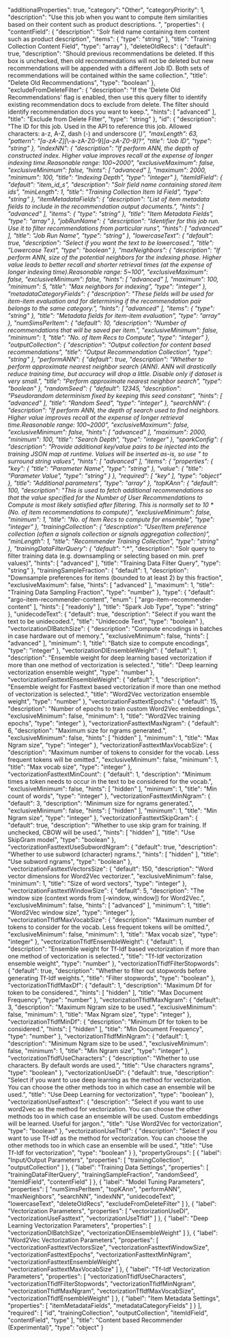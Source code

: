   "additionalProperties": true,
  "category": "Other",
  "categoryPriority": 1,
  "description": "Use this job when you want to compute item similarities based on their content such as product descriptions. ",
  "properties": {
    "contentField": {
      "description": "Solr field name containing item content such as product description",
      "items": {
        "type": "string"
      },
      "title": "Training Collection Content Field",
      "type": "array"
    },
    "deleteOldRecs": {
      "default": true,
      "description": "Should previous recommendations be deleted. If this box is unchecked, then old recommendations will not be deleted but new recommendations will be appended with a different Job ID. Both sets of recommendations will be contained within the same collection.",
      "title": "Delete Old Recommendations",
      "type": "boolean"
    },
    "excludeFromDeleteFilter": {
      "description": "If the 'Delete Old Recommendations' flag is enabled, then use this query filter to identify existing recommendation docs to exclude from delete. The filter should identify recommendation docs you want to keep.",
      "hints": [
        "advanced"
      ],
      "title": "Exclude from Delete Filter",
      "type": "string"
    },
    "id": {
      "description": "The ID for this job. Used in the API to reference this job. Allowed characters: a-z, A-Z, dash (-) and underscore (_)",
      "maxLength": 63,
      "pattern": "[a-zA-Z][_\\-a-zA-Z0-9]*[a-zA-Z0-9]?",
      "title": "Job ID",
      "type": "string"
    },
    "indexNN": {
      "description": "If perform ANN, the depth of constructed index. Higher value improves recall at the expense of longer indexing time.Reasonable range: 100~2000",
      "exclusiveMaximum": false,
      "exclusiveMinimum": false,
      "hints": [
        "advanced"
      ],
      "maximum": 2000,
      "minimum": 100,
      "title": "Indexing Depth",
      "type": "integer"
    },
    "itemIdField": {
      "default": "item_id_s",
      "description": "Solr field name containing stored item ids",
      "minLength": 1,
      "title": "Training Collection Item Id Field",
      "type": "string"
    },
    "itemMetadataFields": {
      "description": "List of item metadata fields to include in the recommendation output documents.",
      "hints": [
        "advanced"
      ],
      "items": {
        "type": "string"
      },
      "title": "Item Metadata Fields",
      "type": "array"
    },
    "jobRunName": {
      "description": "Identifier for this job run. Use it to filter recommendations from particular runs",
      "hints": [
        "advanced"
      ],
      "title": "Job Run Name",
      "type": "string"
    },
    "lowercaseText": {
      "default": true,
      "description": "Select if you want the text to be lowercased.",
      "title": "Lowercase Text",
      "type": "boolean"
    },
    "maxNeighbors": {
      "description": "If perform ANN, size of the potential neighbors for the indexing phase. Higher value leads to better recall and shorter retrieval times (at the expense of longer indexing time).Reasonable range: 5~100",
      "exclusiveMaximum": false,
      "exclusiveMinimum": false,
      "hints": [
        "advanced"
      ],
      "maximum": 100,
      "minimum": 5,
      "title": "Max neighbors for indexing",
      "type": "integer"
    },
    "metadataCategoryFields": {
      "description": "These fields will be used for item-item evaluation and for determining if the recommendation pair belongs to the same category.",
      "hints": [
        "advanced"
      ],
      "items": {
        "type": "string"
      },
      "title": "Metadata fields for item-item evaluation",
      "type": "array"
    },
    "numSimsPerItem": {
      "default": 10,
      "description": "Number of recommendations that will be saved per item.",
      "exclusiveMinimum": false,
      "minimum": 1,
      "title": "No. of Item Recs to Compute",
      "type": "integer"
    },
    "outputCollection": {
      "description": "Output collection for content based recommendations",
      "title": "Output Recommendation Collection",
      "type": "string"
    },
    "performANN": {
      "default": true,
      "description": "Whether to perform approximate nearest neighbor search (ANN). ANN will drastically reduce training time, but accuracy will drop a little. Disable only if dataset is very small.",
      "title": "Perform approximate nearest neighbor search",
      "type": "boolean"
    },
    "randomSeed": {
      "default": 12345,
      "description": "Pseudorandom determinism fixed by keeping this seed constant",
      "hints": [
        "advanced"
      ],
      "title": "Random Seed",
      "type": "integer"
    },
    "searchNN": {
      "description": "If perform ANN, the depth of search used to find neighbors. Higher value improves recall at the expense of longer retrieval time.Reasonable range: 100~2000",
      "exclusiveMaximum": false,
      "exclusiveMinimum": false,
      "hints": [
        "advanced"
      ],
      "maximum": 2000,
      "minimum": 100,
      "title": "Search Depth",
      "type": "integer"
    },
    "sparkConfig": {
      "description": "Provide additional key/value pairs to be injected into the training JSON map at runtime. Values will be inserted as-is, so use \" to surround string values",
      "hints": [
        "advanced"
      ],
      "items": {
        "properties": {
          "key": {
            "title": "Parameter Name",
            "type": "string"
          },
          "value": {
            "title": "Parameter Value",
            "type": "string"
          }
        },
        "required": [
          "key"
        ],
        "type": "object"
      },
      "title": "Additional parameters",
      "type": "array"
    },
    "topKAnn": {
      "default": 100,
      "description": "This is used to fetch additional recommendations so that the value specified for the Number of User Recommendations to Compute is most likely satisfied after filtering. This is normally set to 10 * (No. of item recommendations to compute)",
      "exclusiveMinimum": false,
      "minimum": 1,
      "title": "No. of Item Recs to  compute for ensemble",
      "type": "integer"
    },
    "trainingCollection": {
      "description": "User/Item preference collection (often a signals collection or signals aggregation collection)",
      "minLength": 1,
      "title": "Recommender Training Collection",
      "type": "string"
    },
    "trainingDataFilterQuery": {
      "default": "*:*",
      "description": "Solr query to filter training data (e.g. downsampling or selecting based on min. pref values)",
      "hints": [
        "advanced"
      ],
      "title": "Training Data Filter Query",
      "type": "string"
    },
    "trainingSampleFraction": {
      "default": 1,
      "description": "Downsample preferences for items (bounded to at least 2) by this fraction",
      "exclusiveMaximum": false,
      "hints": [
        "advanced"
      ],
      "maximum": 1,
      "title": "Training Data Sampling Fraction",
      "type": "number"
    },
    "type": {
      "default": "argo-item-recommender-content",
      "enum": [
        "argo-item-recommender-content"
      ],
      "hints": [
        "readonly"
      ],
      "title": "Spark Job Type",
      "type": "string"
    },
    "unidecodeText": {
      "default": true,
      "description": "Select if you want the text to be unidecoded.",
      "title": "Unidecode Text",
      "type": "boolean"
    },
    "vectorizationDlBatchSize": {
      "description": "Compute encodings in batches in case hardware out of memory.",
      "exclusiveMinimum": false,
      "hints": [
        "advanced"
      ],
      "minimum": 1,
      "title": "Batch size to compute encodings",
      "type": "integer"
    },
    "vectorizationDlEnsembleWeight": {
      "default": 1,
      "description": "Ensemble weight for deep learning based vectorization if more than one method of vectorization is selected.",
      "title": "Deep learning vectorization ensemble weight",
      "type": "number"
    },
    "vectorizationFasttextEnsembleWeight": {
      "default": 1,
      "description": "Ensemble weight for Fasttext based vectorization if more than one method of vectorization is selected.",
      "title": "Word2Vec vectorization ensemble weight",
      "type": "number"
    },
    "vectorizationFasttextEpochs": {
      "default": 15,
      "description": "Number of epochs to train custom Word2Vec embeddings.",
      "exclusiveMinimum": false,
      "minimum": 1,
      "title": "Word2Vec training epochs",
      "type": "integer"
    },
    "vectorizationFasttextMaxNgram": {
      "default": 6,
      "description": "Maximum size for ngrams generated.",
      "exclusiveMinimum": false,
      "hints": [
        "hidden"
      ],
      "minimum": 1,
      "title": "Max Ngram size",
      "type": "integer"
    },
    "vectorizationFasttextMaxVocabSize": {
      "description": "Maximum number of tokens to consider for the vocab. Less frequent tokens will be omitted.",
      "exclusiveMinimum": false,
      "minimum": 1,
      "title": "Max vocab size",
      "type": "integer"
    },
    "vectorizationFasttextMinCount": {
      "default": 1,
      "description": "Minimum times a token needs to occur in the text to be considered for the vocab.",
      "exclusiveMinimum": false,
      "hints": [
        "hidden"
      ],
      "minimum": 1,
      "title": "Min count of words",
      "type": "integer"
    },
    "vectorizationFasttextMinNgram": {
      "default": 3,
      "description": "Minimum size for ngrams generated.",
      "exclusiveMinimum": false,
      "hints": [
        "hidden"
      ],
      "minimum": 1,
      "title": "Min Ngram size",
      "type": "integer"
    },
    "vectorizationFasttextSkipGram": {
      "default": true,
      "description": "Whether to use skip gram for training. If unchecked, CBOW will be used.",
      "hints": [
        "hidden"
      ],
      "title": "Use SkipGram model",
      "type": "boolean"
    },
    "vectorizationFasttextUseSubwordNgram": {
      "default": true,
      "description": "Whether to use subword (character) ngrams.",
      "hints": [
        "hidden"
      ],
      "title": "Use subword ngrams",
      "type": "boolean"
    },
    "vectorizationFasttextVectorsSize": {
      "default": 150,
      "description": "Word vector dimensions for Word2Vec vectorizer.",
      "exclusiveMinimum": false,
      "minimum": 1,
      "title": "Size of word vectors",
      "type": "integer"
    },
    "vectorizationFasttextWindowSize": {
      "default": 5,
      "description": "The window size (context words from [-window, window]) for Word2Vec.",
      "exclusiveMinimum": false,
      "hints": [
        "advanced"
      ],
      "minimum": 1,
      "title": "Word2Vec window size",
      "type": "integer"
    },
    "vectorizationTfIdfMaxVocabSize": {
      "description": "Maximum number of tokens to consider for the vocab. Less frequent tokens will be omitted.",
      "exclusiveMinimum": false,
      "minimum": 1,
      "title": "Max vocab size",
      "type": "integer"
    },
    "vectorizationTfidfEnsembleWeight": {
      "default": 1,
      "description": "Ensemble weight for Tf-Idf based vectorization if more than one method of vectorization is selected.",
      "title": "Tf-Idf vectorization ensemble weight",
      "type": "number"
    },
    "vectorizationTfidfFilterStopwords": {
      "default": true,
      "description": "Whether to filter out stopwords before generating Tf-Idf weights.",
      "title": "Filter stopwords",
      "type": "boolean"
    },
    "vectorizationTfidfMaxDf": {
      "default": 1,
      "description": "Maximum Df for token to be considered.",
      "hints": [
        "hidden"
      ],
      "title": "Max Document Frequency",
      "type": "number"
    },
    "vectorizationTfidfMaxNgram": {
      "default": 3,
      "description": "Maximum Ngram size to be used.",
      "exclusiveMinimum": false,
      "minimum": 1,
      "title": "Max Ngram size",
      "type": "integer"
    },
    "vectorizationTfidfMinDf": {
      "description": "Minimum Df for token to be considered.",
      "hints": [
        "hidden"
      ],
      "title": "Min Document Frequency",
      "type": "number"
    },
    "vectorizationTfidfMinNgram": {
      "default": 1,
      "description": "Minimum Ngram size to be used.",
      "exclusiveMinimum": false,
      "minimum": 1,
      "title": "Min Ngram size",
      "type": "integer"
    },
    "vectorizationTfidfUseCharacters": {
      "description": "Whether to use characters. By default words are used.",
      "title": "Use characters ngrams",
      "type": "boolean"
    },
    "vectorizationUseDl": {
      "default": true,
      "description": "Select if you want to use deep learning as the method for vectorization. You can choose the other methods too in which case an ensemble will be used.",
      "title": "Use Deep Learning for vectorization",
      "type": "boolean"
    },
    "vectorizationUseFasttext": {
      "description": "Select if you want to use word2vec as the method for vectorization. You can choose the other methods too in which case an ensemble will be used. Custom embeddings will be learned. Useful for jargon.",
      "title": "Use Word2Vec for vectorization",
      "type": "boolean"
    },
    "vectorizationUseTfidf": {
      "description": "Select if you want to use Tf-idf as the method for vectorization. You can choose the other methods too in which case an ensemble will be used.",
      "title": "Use Tf-Idf for vectorization",
      "type": "boolean"
    }
  },
  "propertyGroups": [
    {
      "label": "Input/Output Parameters",
      "properties": [
        "trainingCollection",
        "outputCollection"
      ]
    },
    {
      "label": "Training Data Settings",
      "properties": [
        "trainingDataFilterQuery",
        "trainingSampleFraction",
        "randomSeed",
        "itemIdField",
        "contentField"
      ]
    },
    {
      "label": "Model Tuning Parameters",
      "properties": [
        "numSimsPerItem",
        "topKAnn",
        "performANN",
        "maxNeighbors",
        "searchNN",
        "indexNN",
        "unidecodeText",
        "lowercaseText",
        "deleteOldRecs",
        "excludeFromDeleteFilter"
      ]
    },
    {
      "label": "Vectorization Parameters",
      "properties": [
        "vectorizationUseDl",
        "vectorizationUseFasttext",
        "vectorizationUseTfidf"
      ]
    },
    {
      "label": "Deep Learning Vectorization Parameters",
      "properties": [
        "vectorizationDlBatchSize",
        "vectorizationDlEnsembleWeight"
      ]
    },
    {
      "label": "Word2Vec Vectorization Parameters",
      "properties": [
        "vectorizationFasttextVectorsSize",
        "vectorizationFasttextWindowSize",
        "vectorizationFasttextEpochs",
        "vectorizationFasttextMinNgram",
        "vectorizationFasttextEnsembleWeight",
        "vectorizationFasttextMaxVocabSize"
      ]
    },
    {
      "label": "Tf-Idf Vectorization Parameters",
      "properties": [
        "vectorizationTfidfUseCharacters",
        "vectorizationTfidfFilterStopwords",
        "vectorizationTfidfMinNgram",
        "vectorizationTfidfMaxNgram",
        "vectorizationTfIdfMaxVocabSize",
        "vectorizationTfidfEnsembleWeight"
      ]
    },
    {
      "label": "Item Metadata Settings",
      "properties": [
        "itemMetadataFields",
        "metadataCategoryFields"
      ]
    }
  ],
  "required": [
    "id",
    "trainingCollection",
    "outputCollection",
    "itemIdField",
    "contentField",
    "type"
  ],
  "title": "Content based Recommender (Experimental)",
  "type": "object"
}
